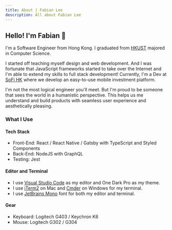 ```yaml
---
title: About | Fabian Lee
description: All about Fabian Lee
---
```


## Hello! I'm Fabian 👋

I'm a Software Engineer from Hong Kong. I graduated from [HKUST](https://www.ust.hk/) majored in Computer Science.

I started off teaching myself design and web development. And I was fortunate that JavaScript frameworks started to take over the Internet and I'm able to extend my skills to full stack development! Currently, I'm a Dev at [SoFi HK](https://www.sofi.hk/) where we develop an easy-to-use mobile investment platform.

I'm not the most logical engineer you'll meet. But I'm proud to be someone that sees the world in a humanistic perspective. This helps us me understand and build products with seamless user experience and aesthetically pleasing.

### What I Use

#### Tech Stack

- Front-End: React / React Native / Gatsby with TypeScript and Styled Components
- Back-End: NodeJS with GraphQL
- Testing: Jest

#### Editor and Terminal

- I use [Visual Studio Code](https://code.visualstudio.com/) as my editor and One Dark Pro as my theme.
- I use [iTerm2](https://www.iterm2.com/) on Mac and [Cmder](https://cmder.net/) on Windows for my terminal.
- I use [JetBrains Mono](https://www.jetbrains.com/lp/mono/) font for both my editor and terminal.

#### Gear

- Keyboard: Logitech G403 / Keychron K6
- Mouse: Logitech G302 / G304